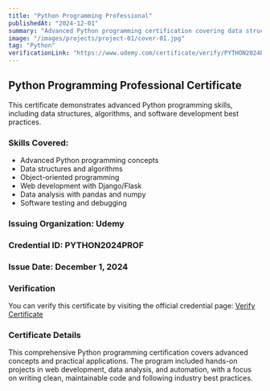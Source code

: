 ```yaml
---
title: "Python Programming Professional"
publishedAt: "2024-12-01"
summary: "Advanced Python programming certification covering data structures, algorithms, and software development."
image: "/images/projects/project-01/cover-01.jpg"
tag: "Python"
verificationLink: "https://www.udemy.com/certificate/verify/PYTHON2024PROF"
---
```


## Python Programming Professional Certificate

This certificate demonstrates advanced Python programming skills, including data structures, algorithms, and software development best practices.

### Skills Covered:
- Advanced Python programming concepts
- Data structures and algorithms
- Object-oriented programming
- Web development with Django/Flask
- Data analysis with pandas and numpy
- Software testing and debugging

### Issuing Organization: Udemy
### Credential ID: PYTHON2024PROF
### Issue Date: December 1, 2024

### Verification
You can verify this certificate by visiting the official credential page: [Verify Certificate](https://www.udemy.com/certificate/verify/PYTHON2024PROF)

### Certificate Details
This comprehensive Python programming certification covers advanced concepts and practical applications. The program included hands-on projects in web development, data analysis, and automation, with a focus on writing clean, maintainable code and following industry best practices.

